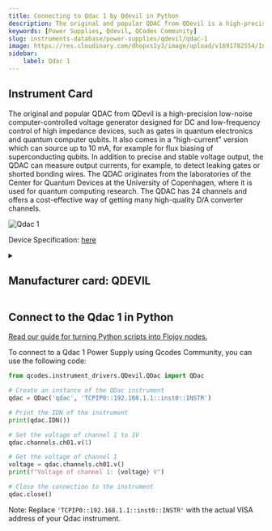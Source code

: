 ```yaml
---
title: Connecting to Qdac 1 by Qdevil in Python
description: The original and popular QDAC from QDevil is a high-precision low-noise computer-controlled voltage generator designed for DC and low-frequency control of high impedance devices, such as gates in quantum electronics and quantum computer qubits. It also comes in a “high-current” version which can source up to 10 mA, for example for flux biasing of superconducting qubits. In addition to precise and stable voltage output, the QDAC can measure output currents, for example, to detect leaking gates or shorted bonding wires. The QDAC originates from the laboratories of the Center for Quantum Devices at the University of Copenhagen, where it is used for quantum computing research. The QDAC has 24 channels and offers a cost-effective way of getting many high-quality D/A converter channels.
keywords: [Power Supplies, Qdevil, QCodes Community] 
slug: instruments-database/power-supplies/qdevil/qdac-1 
image: https://res.cloudinary.com/dhopxs1y3/image/upload/v1691782554/Instruments/Digital-Analog%20Converter/Qdac-1/Qdac-1.png
sidebar:
    label: Qdac 1 
---
```



## Instrument Card

The original and popular QDAC from QDevil is a high-precision low-noise computer-controlled voltage generator designed for DC and low-frequency control of high impedance devices, such as gates in quantum electronics and quantum computer qubits. It also comes in a “high-current” version which can source up to 10 mA, for example for flux biasing of superconducting qubits. In addition to precise and stable voltage output, the QDAC can measure output currents, for example, to detect leaking gates or shorted bonding wires. The QDAC originates from the laboratories of the Center for Quantum Devices at the University of Copenhagen, where it is used for quantum computing research. The QDAC has 24 channels and offers a cost-effective way of getting many high-quality D/A converter channels.

![Qdac 1](https://res.cloudinary.com/dhopxs1y3/image/upload/v1691782554/Instruments/Digital-Analog%20Converter/Qdac-1/Qdac-1.png)

Device Specification: [here](/instruments-database/all-instruments)

<details style={{ marginTop: "15px"}}>
<summary><h2 style={{display:'inline'}}>Manufacturer card: QDEVIL</h2></summary>

![QDEVIL](https://res.cloudinary.com/dhopxs1y3/image/upload/v1692125970/Instruments/Vendor%20Logos/QDevils.png)

Founded in 2016, QDevil is an international quantum technology company focused on developing and manufacturing auxiliary electronics and specialized components, operating from mK to room temperature. The mission is to accelerate research and development in quantum electronics labs. To fulfill the mission QDevil helps customers around the world by supplying world-class auxiliary electronics.

- Headquarters: COPENHAGEN, DENMARK
- Yearly Revenue (millions, USD): 2
- Vendor Website: [here](https://qdevil.com/)

</details>


<FeaturedInstrumentVideo category="POWER_SUPPLIES" />

## Connect to the Qdac 1 in Python

[Read our guide for turning Python scripts into Flojoy nodes.](https://docs.flojoy.ai/contribution/blocks/custom-flojoy-block/)



<Tabs>
<TabItem value="Flojoy" label="Flojoy" className="flojoy-instrument-tabs">

<SectionsCard category="POWER_SUPPLIES" manufacturer="Qdevil"></SectionsCard>

</TabItem>
<TabItem value="QCodes Community" label="QCodes Community">

To connect to a Qdac 1 Power Supply using Qcodes Community, you can use the following code:

```python
from qcodes.instrument_drivers.QDevil.QDac import QDac

# Create an instance of the QDac instrument
qdac = QDac('qdac', 'TCPIP0::192.168.1.1::inst0::INSTR')

# Print the IDN of the instrument
print(qdac.IDN())

# Set the voltage of channel 1 to 1V
qdac.channels.ch01.v(1)

# Get the voltage of channel 1
voltage = qdac.channels.ch01.v()
print(f"Voltage of channel 1: {voltage} V")

# Close the connection to the instrument
qdac.close()
```

Note: Replace `'TCPIP0::192.168.1.1::inst0::INSTR'` with the actual VISA address of your Qdac instrument.

</TabItem>
</Tabs>